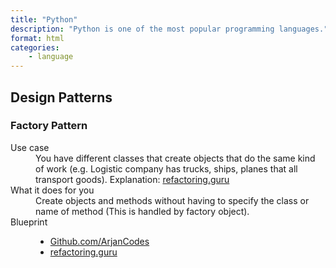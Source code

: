 ```yaml
---
title: "Python"
description: "Python is one of the most popular programming languages."
format: html
categories:
    - language
---
```



## Design Patterns

### Factory Pattern
Use case
: You have different classes that create objects that do the same kind of work (e.g. Logistic company has trucks, ships, planes that all transport goods).
Explanation: [refactoring.guru](https://refactoring.guru/design-patterns/factory-method)

What it does for you
: Create objects and methods without having to specify the class or name of method (This is handled by factory object).

Blueprint
: 
- [Github.com/ArjanCodes](https://github.com/ArjanCodes/2021-factory-pattern/blob/main/after.py)
- [refactoring.guru](https://refactoring.guru/design-patterns/factory-method/python/example#example-0)

